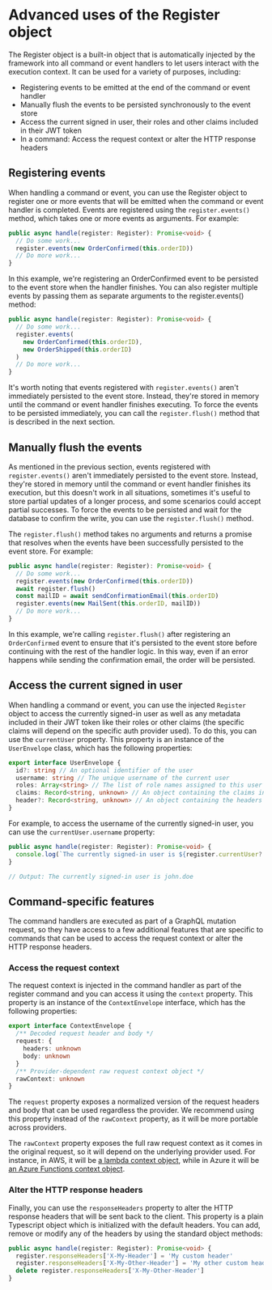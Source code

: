 # Advanced uses of the Register object

The Register object is a built-in object that is automatically injected by the framework into all command or event handlers to let users interact with the execution context. It can be used for a variety of purposes, including:

* Registering events to be emitted at the end of the command or event handler
* Manually flush the events to be persisted synchronously to the event store
* Access the current signed in user, their roles and other claims included in their JWT token
* In a command: Access the request context or alter the HTTP response headers

## Registering events

When handling a command or event, you can use the Register object to register one or more events that will be emitted when the command or event handler is completed. Events are registered using the `register.events()` method, which takes one or more events as arguments. For example:

```typescript
public async handle(register: Register): Promise<void> {
  // Do some work...
  register.events(new OrderConfirmed(this.orderID))
  // Do more work...
}
```

In this example, we're registering an OrderConfirmed event to be persisted to the event store when the handler finishes. You can also register multiple events by passing them as separate arguments to the register.events() method:

```typescript
public async handle(register: Register): Promise<void> {
  // Do some work...
  register.events(
    new OrderConfirmed(this.orderID),
    new OrderShipped(this.orderID)
  )
  // Do more work...
}
```

It's worth noting that events registered with `register.events()` aren't immediately persisted to the event store. Instead, they're stored in memory until the command or event handler finishes executing. To force the events to be persisted immediately, you can call the `register.flush()` method that is described in the next section.

## Manually flush the events

As mentioned in the previous section, events registered with `register.events()` aren't immediately persisted to the event store. Instead, they're stored in memory until the command or event handler finishes its execution, but this doesn't work in all situations, sometimes it's useful to store partial updates of a longer process, and some scenarios could accept partial successes. To force the events to be persisted and wait for the database to confirm the write, you can use the `register.flush()` method.

The `register.flush()` method takes no arguments and returns a promise that resolves when the events have been successfully persisted to the event store. For example:

```typescript
public async handle(register: Register): Promise<void> {
  // Do some work...
  register.events(new OrderConfirmed(this.orderID))
  await register.flush()
  const mailID = await sendConfirmationEmail(this.orderID)
  register.events(new MailSent(this.orderID, mailID))
  // Do more work...
}
```

In this example, we're calling `register.flush()` after registering an `OrderConfirmed` event to ensure that it's persisted to the event store before continuing with the rest of the handler logic. In this way, even if an error happens while sending the confirmation email, the order will be persisted.

## Access the current signed in user

When handling a command or event, you can use the injected `Register` object to access the currently signed-in user as well as any metadata included in their JWT token like their roles or other claims (the specific claims will depend on the specific auth provider used). To do this, you can use the `currentUser` property. This property is an instance of the `UserEnvelope` class, which has the following properties:

```typescript
export interface UserEnvelope {
  id?: string // An optional identifier of the user
  username: string // The unique username of the current user
  roles: Array<string> // The list of role names assigned to this user
  claims: Record<string, unknown> // An object containing the claims included in the body of the JWT token
  header?: Record<string, unknown> // An object containing the headers of the JWT token for further verification
}
```

For example, to access the username of the currently signed-in user, you can use the `currentUser.username` property:

```typescript
public async handle(register: Register): Promise<void> {
  console.log(`The currently signed-in user is ${register.currentUser?.username}`)
}

// Output: The currently signed-in user is john.doe
```

## Command-specific features

The command handlers are executed as part of a GraphQL mutation request, so they have access to a few additional features that are specific to commands that can be used to access the request context or alter the HTTP response headers.

### Access the request context

The request context is injected in the command handler as part of the register command and you can access it using the `context` property. This property is an instance of the `ContextEnvelope` interface, which has the following properties:

```typescript
export interface ContextEnvelope {
  /** Decoded request header and body */
  request: {
    headers: unknown
    body: unknown
  }
  /** Provider-dependent raw request context object */
  rawContext: unknown
}
```

The `request` property exposes a normalized version of the request headers and body that can be used regardless the provider. We recommend using this property instead of the `rawContext` property, as it will be more portable across providers.

The `rawContext` property exposes the full raw request context as it comes in the original request, so it will depend on the underlying provider used. For instance, in AWS, it will be [a lambda context object](https://docs.aws.amazon.com/lambda/latest/dg/nodejs-context.html), while in Azure it will be [an Azure Functions context object](https://docs.microsoft.com/en-us/azure/azure-functions/functions-reference-node#context-object).

### Alter the HTTP response headers

Finally, you can use the `responseHeaders` property to alter the HTTP response headers that will be sent back to the client. This property is a plain Typescript object which is initialized with the default headers. You can add, remove or modify any of the headers by using the standard object methods:

```typescript
public async handle(register: Register): Promise<void> {
  register.responseHeaders['X-My-Header'] = 'My custom header'
  register.responseHeaders['X-My-Other-Header'] = 'My other custom header'
  delete register.responseHeaders['X-My-Other-Header']
}
```